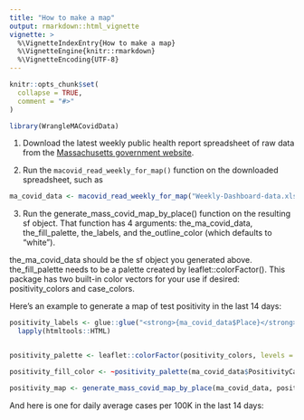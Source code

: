 ```yaml
---
title: "How to make a map"
output: rmarkdown::html_vignette
vignette: >
  %\VignetteIndexEntry{How to make a map}
  %\VignetteEngine{knitr::rmarkdown}
  %\VignetteEncoding{UTF-8}
---
```


```r
knitr::opts_chunk$set(
  collapse = TRUE,
  comment = "#>"
)
```

```r
library(WrangleMACovidData)
```

1) Download the latest weekly public health report spreadsheet of raw data from the [Massachusetts government website](https://www.mass.gov/info-details/covid-19-response-reporting#covid-19-weekly-public-health-report-).

2) Run the `macovid_read_weekly_for_map()` function on the downloaded spreadsheet, such as

```r
ma_covid_data <- macovid_read_weekly_for_map("Weekly-Dashboard-data.xlsx")
```

3) Run the generate_mass_covid_map_by_place() function on the resulting sf object. That function has 4 arguments: the_ma_covid_data, the_fill_palette, the_labels, and the_outline_color (which defaults to "white").

the_ma_covid_data should be the sf object you generated above. the_fill_palette needs to be a palette created by leaflet::colorFactor(). This package has two built-in color vectors for your use if desired: positivity_colors and case_colors.

Here's an example to generate a map of test positivity in the last 14 days:

```r


positivity_labels <- glue::glue("<strong>{ma_covid_data$Place}</strong><br/>Positivity: {ma_covid_data$PositivityRate}%<br />Avg daily cases per 100K: {ma_covid_data$DailyAvgCases}") %>% 
  lapply(htmltools::HTML)


positivity_palette <- leaflet::colorFactor(positivity_colors, levels = c("1.0 or Below", "Very Low", "Low", "Moderate", "Concern", "High", "Very High"), ordered = TRUE)

positivity_fill_color <- ~positivity_palette(ma_covid_data$PositivityCategory)

positivity_map <- generate_mass_covid_map_by_place(ma_covid_data, positivity_fill_color, positivity_labels)

```



And here is one for daily average cases per 100K in the last 14 days:







